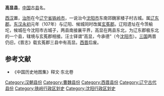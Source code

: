 {{Unreferenced|time=2013-07-10T15:08:29+00:00}}
'''高显县'''，[[中国|中国]]古[[县|县]]名。

[[西汉|西汉]]置，[[治所|治所]]在今[[辽宁省|辽宁省]][[铁岭市|铁岭市]]，一说治今[[沈阳市|沈阳市]]东南郊魏家楼子村古城。属[[辽东郡|辽东郡]]。[[东汉|东汉]][[永初_(东汉)|永初]]元年（107年）与辽阳、候城同时改属[[玄菟郡|玄菟郡]]。辽阳遗址在今茨榆坨，候城在今沈阳市古城子，两县南接襄平界，高显在两县东北，为辽东郡极东北的一个县，辖境与玄菟郡相接。汪士铎谓“高显，今承德”（今[[沈阳市|沈阳市]]）。[[三国|三国]]两晋仍旧，《晋志》载玄菟郡三县中有高显。[[西晋|西晋]]后废。 
==参考文献==
*《中国历史地图集》释文·东北卷
{{辽宁行政区划小作品}}
[[Category:汉朝县份|Category:汉朝县份]]
[[Category:曹魏县份|Category:曹魏县份]]
[[Category:西晋县份|Category:西晋县份]]
[[Category:辽宁古代县份|Category:辽宁古代县份]]
[[Category:铁岭行政区划史|Category:铁岭行政区划史]]
[[Category:沈阳行政区划史|Category:沈阳行政区划史]]